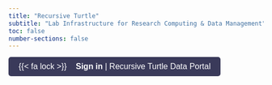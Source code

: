 ```yaml
---
title: "Recursive Turtle"
subtitle: "Lab Infrastructure for Research Computing & Data Management"
toc: false
number-sections: false
---
```


::: {.center}
<button onclick="window.location.href='login.html'"
        style="padding: 10px 20px; font-size: 1rem; border-radius: 5px; background-color: #3A3A5A; color: white; border: none; cursor: pointer;">
  {{< fa lock >}}&nbsp;&nbsp;&nbsp;&nbsp;<strong>Sign in</strong> | Recursive Turtle Data Portal
</button>
:::

<br>
